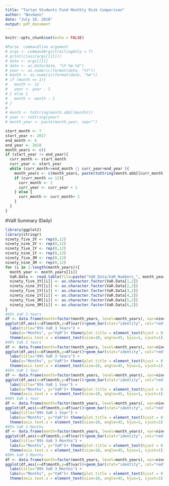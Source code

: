 ```yaml
---
title: "Tartan Students Fund Monthly Risk Comparison"
author: "Novdano"
date: "July 18, 2018"
output: pdf_document
---
```



```r
knitr::opts_chunk$set(echo = FALSE)
```

```r
#Parse  commandline argument
# args <- commandArgs(trailingOnly = T)
# print(class(args[[1]]))
# date <- args[[1]]
# date <- as.Date(date, "%Y-%m-%d")
# year <- as.numeric(format(date, "%Y"))
# month <- as.numeric(format(date, "%m"))
# if (month == 1){
#   month <- 12
#   year <- year - 1
# } else {
#   month <- month - 1
# }
# 
# month <- toString(month.abb[[month]])
# year <- toString(year)
# month_year <- paste(month,year, sep="")
```


```r
start_month <- 7
start_year <- 2017
end_month <- 6
end_year <- 2018
month_years <- c()
if (start_year != end_year){
  curr_month <- start_month
  curr_year <- start_year
  while (curr_month<=end_month || curr_year<end_year ){
    month_years <- c(month_years, paste(toString(month.abb[[curr_month]]), toString(curr_year), sep=""))
    if (curr_month == 12){
      curr_month <- 1
      curr_year <- curr_year + 1
    } else {
      curr_month <- curr_month+ 1
    }
  }
}
```

#VaR Summary (Daily)
```r
library(ggplot2)
library(stringr)
ninety_five_3Y <- rep(0,12)
ninety_nine_3Y <- rep(0,12)
ninety_five_1Y <- rep(0,12)
ninety_nine_1Y <- rep(0,12)
ninety_five_3M <- rep(0,12)
ninety_nine_3M <- rep(0,12)
for (i in 1:length(month_years)){
  month_year <- month_years[[i]]
  VaR.Data <- read.table(file=paste("VaR_Data/VaR_Numbers_", month_year, sep=""),sep='\t')[-1,]
  ninety_five_3Y[[i]] <- as.character.factor(VaR.Data[1,2])
  ninety_nine_3Y[[i]] <- as.character.factor(VaR.Data[2,2])
  ninety_five_1Y[[i]] <- as.character.factor(VaR.Data[3,2])
  ninety_nine_1Y[[i]] <- as.character.factor(VaR.Data[4,2])
  ninety_five_3M[[i]] <- as.character.factor(VaR.Data[5,2])
  ninety_nine_3M[[i]] <- as.character.factor(VaR.Data[6,2])
}
#95% VaR 3 Years
df <- data.frame(month=factor(month_years, level=month_years), var=ninety_five_3Y)
ggplot(df,aes(x=df$month,y=df$var))+geom_bar(stat="identity", col="red", fill="red", alpha=0.2) + 
  labs(title="95% VaR 3 Years") +
  labs(x="Months", y="VaR")+ theme(plot.title = element_text(hjust = 0.5)) + 
  theme(axis.text.x = element_text(size=10, angle=45, hjus=1, vjust=1))
#99% VaR 3 Years
df <- data.frame(month=factor(month_years, level=month_years), var=ninety_nine_3Y)
ggplot(df,aes(x=df$month,y=df$var))+geom_bar(stat="identity", col="red", fill="red", alpha=0.2) +
  labs(title="99% VaR 3 Years") +
  labs(x="Months", y="VaR")+ theme(plot.title = element_text(hjust = 0.5)) + 
  theme(axis.text.x = element_text(size=10, angle=45, hjus=1, vjust=1))
#95% VaR 1 Year
df <- data.frame(month=factor(month_years, level=month_years), var=ninety_five_1Y)
ggplot(df,aes(x=df$month,y=df$var))+geom_bar(stat="identity", col="red", fill="red", alpha=0.2) +
  labs(title="95% VaR 1 Year") +
  labs(x="Months", y="VaR")+ theme(plot.title = element_text(hjust = 0.5)) + 
  theme(axis.text.x = element_text(size=10, angle=45, hjus=1, vjust=1))
#99% VaR 1 Year
df <- data.frame(month=factor(month_years, level=month_years), var=ninety_nine_1Y)
ggplot(df,aes(x=df$month,y=df$var))+geom_bar(stat="identity", col="red", fill="red", alpha=0.2) +
  labs(title="99% VaR 1 Year") +
  labs(x="Months", y="VaR")+ theme(plot.title = element_text(hjust = 0.5)) + 
  theme(axis.text.x = element_text(size=10, angle=45, hjus=1, vjust=1))
#95% VaR 3 Months
df <- data.frame(month=factor(month_years, level=month_years), var=ninety_five_3M)
ggplot(df,aes(x=df$month,y=df$var))+geom_bar(stat="identity", col="red", fill="red", alpha=0.2) +
  labs(title="95% VaR 3 Months") +
  labs(x="Months", y="VaR")+ theme(plot.title = element_text(hjust = 0.5)) + 
  theme(axis.text.x = element_text(size=10, angle=45, hjus=1, vjust=1))
#99% VaR 3 Months
df <- data.frame(month=factor(month_years, level=month_years), var=ninety_nine_3M)
ggplot(df,aes(x=df$month,y=df$var))+geom_bar(stat="identity", col="red", fill="red", alpha=0.2) +
  labs(title="99% VaR 3 Months") +
  labs(x="Months", y="VaR")+ theme(plot.title = element_text(hjust = 0.5)) + 
  theme(axis.text.x = element_text(size=10, angle=45, hjus=1, vjust=1))
```

